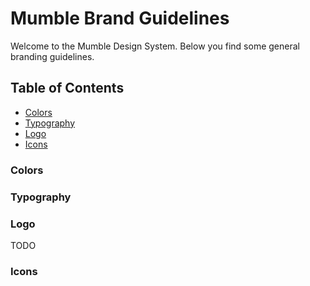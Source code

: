 
<Meta title="Branding" />

# Mumble Brand Guidelines
Welcome to the Mumble Design System. Below you find some general branding guidelines.

## Table of Contents
- [Colors](#colors)
- [Typography](#typography)
- [Logo](#logo)
- [Icons](#icons)

### Colors
<Canvas of={ColorStories.Default} />

### Typography
<Canvas of={TypographyStories.Default} />

### Logo
TODO

### Icons
<Canvas of={IconStories.Icons} />
